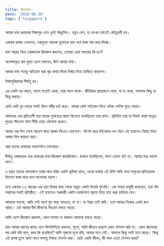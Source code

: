 ```yaml
---
title: জীবনকাল
date: '2018-06-30'
tags: ['Singapore']
---
```


আমার বাবা প্রথমবার সিঙ্গাপুর এসে খুবই উচ্ছ্বসিত। নতুন দেশ, যা দেখেন তাতেই কৌতুহলী হন।

একবার রাস্তায় দেখলেন, একবুড়ো আরেক বুড়োকে হাত ধরে রাস্তা পার করে দিচ্ছে।

বাবা আগ্রহ নিয়ে একজনকে জিজ্ঞেস করলেন, তোমরা একে অপরের কি হও?

অপেক্ষাকৃত কম বুড়ো হেসে বললেন, উনি আমার বাবা।

আমার বাবা শতায়ু অতিক্রম করা বৃদ্ধ বাবার দিকে বিস্ময় নিয়ে তাকিয়ে থাকলেন।

সিঙ্গাপুরিয়ানরা দীর্ঘায়ু হয়।

এর একটা বড় কারণ, বয়েস যতোই হোক, তারা সচল থাকে। জীবিকার প্রয়োজনে হোক, বা না হোক, সবসময় কিছু না কিছু করছে।

কেউ কেউ খুব ভোরে সবাই মিলে শরীর চর্চা করে। আবার কেউ সাইকেল নিয়ে এদিক সেদিক ঘুরে বেড়ায়।

আমাদের এক প্রতিবেশী তার মায়ের সুস্বাস্থ্যের কারণ হিসেবে বলেছিলেন তার বাসা। প্রতিদিন তার মা লিফট থাকা সত্ত্বেও পুত্রের পাঁচতলা বাসা সিঁড়ি বেয়ে ওঠানামা করেন।

আবার ওরা দিন শেষে আয়েশ করে আড্ডা দিতেও ভোলেনা। বিশেষ করে উইকেন্ডে দল বেঁধে এই বয়েসেও বিয়ায় নিয়ে আড্ডা মিস করেনা তারা।

আর তাদের খাবারের অভ্যাসটাও চমৎকার।

দীর্ঘায়ু একজনকে তার খাবারের কথা জিজ্ঞেস করেছিলাম। জবাবে বলেছিলেন, মাংস তেমন খাই না। আমার মাছ ভালো লাগে।

এ ছাড়া তাদের খাদ্যাবাসে তাজা লাল মরিচ একটা ভূমিকা রাখে, ওদের ভাষায় এই চিলি পাডি নানা অসুখের প্রতিরোধক হিসেবে কাজ করে বলে অনেকের ধারণা।

তবে একবার ৮৩ বছরের এক চাচা মিয়ার কাছ থেকে অদ্ভুত একটা থিওরি শুনেছি। এক সময়ে চাকুরী করেছেন, তার পাঁচ সন্তানের সবাই প্রতিষ্ঠিত। এই বয়েসেও সরকারী একটা ওয়ার্কশপে বক্তৃতা দিয়ে হাত খরচ চালিয়ে নেন।

আমাকে বললো, আমি সেই অর্থে খুব স্বাস্থ্য সচেতন, তা না। যা ইচ্ছা তাই করি। তবে আমার নিজের একটা রুল আছে। এটা আমার দীর্ঘ জীবনের সিক্রেট বলতে পারো।

আমি হেসে জিজ্ঞেস করলাম, কোন সমস্যা না থাকলে আমাকে বলতে পারো।

চাচা আমার কানের কাছে এসে ফিসফিসিয়ে বললেন, শুনো, আমি জীবনে কখনো কোন টেনশন করি না। কোন ঝামেলার পর কেউ যদি বলে, কাল কি হয়েছিল? আমি শুকনো মুখে বলি, আমার মনে নেই। আসলে কিন্তু সবই মনে আছে। কিন্তু এই প্রসঙ্গ তুলে আনা মানে ফালতু বিষয়ে টেনশন করা। ছোট একটা জীবন, কী লাভ এতো টেনশন করে?